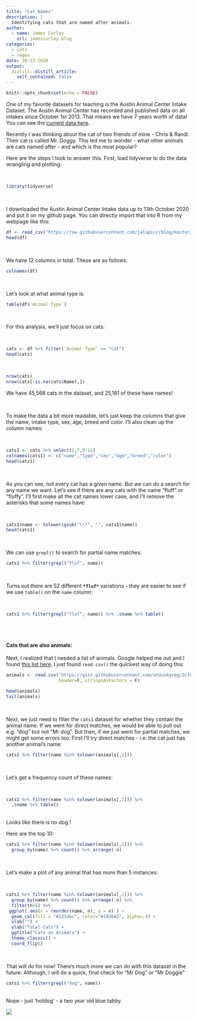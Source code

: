 ```yaml
---
title: "Cat Names"
description: |
  Identifying cats that are named after animals.
author:
  - name: James Curley
    url: jamescurley.blog
categories:
  - cats
  - regex
date: 10-13-2020
output:
  distill::distill_article:
    self_contained: false
---
```


```r
knitr::opts_chunk$set(echo = FALSE)
```


One of my favorite datasets for teaching is the Austin Animal Center Intake Dataset. The Austin Animal Center has recorded and published data on all intakes since October 1st 2013. That means we have 7 years worth of data!   You can see the [current data here](https://data.austintexas.gov/Health-and-Community-Services/Austin-Animal-Center-Intakes/wter-evkm/data). 


Recently I was thinking about the cat of two friends of mine - Chris & Randi. Their cat is called Mr. Doggy. This led me to wonder - what other animals are cats named after - and which is the most popular?


Here are the steps I took to answer this.   First, load tidyverse to do the data wrangling and plotting:

<br>

```r
library(tidyverse)
```

<br>

I downloaded the Austin Animal Center Intake data up to 13th October 2020 and put it on my github page.  You can directly import that into R from my webpage like this:
<br>

```r
df <- read_csv("https://raw.githubusercontent.com/jalapic/rblog/master/raw_data/Austin_Animal_Center_Intakes.csv")
head(df)
```
<br>

We have 12 columns in total. These are as follows:
<br>

```r
colnames(df)
```
<br>

Let's look at what animal type is:
<br>

```r
table(df$`Animal Type`)
```
<br>

For this analysis, we'll just focus on cats:

<br>

```r
cats <- df %>% filter(`Animal Type` == "Cat")
head(cats)
```
<br>

```r
nrow(cats)
nrow(cats[!is.na(cats$Name),])

```
We have 45,568 cats in the dataset, and 25,181 of these have names!

<br>

To make the data a bit more readable, let's just keep the columns that give the name, intake type, sex, age, breed and color. I'll also clean up the column names:

<br>

```r
cats1 <- cats %>% select(2,7,9:12)
colnames(cats1) <- c("name","type","sex","age","breed","color")
head(cats1)

```
<br>


As you can see, not every cat has a given name. But we can do a search for any name we want.  Let's see if there are any cats with the name "fluff" or "fluffy". I'll first make all the cat names lower case, and I'll remove the asterisks that some names have:  

<br>

```r

cats1$name <- tolower(gsub("\\*", "", cats1$name))
head(cats1)

```
<br>

We can use `grepl()` to search for partial name matches:
<br>

```r
cats1 %>% filter(grepl("fluf", name))
```
<br>

Turns out there are 52 different **`*fluf*`** variations - they are easier to see if we use `table()` on the `name` column:


<br>

```r
cats1 %>% filter(grepl("fluf", name)) %>% .$name %>% table()
```

<br>
<br>

#### Cats that are also animals:

Next, I realized that I needed a list of animals.  Google helped me out and I found [this list here](https://gist.githubusercontent.com/atduskgreg/3cf8ef48cb0d29cf151bedad81553a54/raw/82f142562cf50b0f6fb8010f890b2f934093553e/animals.txt).  I just found `read.csv()` the quickest way of doing this:
<br>

```r
animals <- read.csv("https://gist.githubusercontent.com/atduskgreg/3cf8ef48cb0d29cf151bedad81553a54/raw/82f142562cf50b0f6fb8010f890b2f934093553e/animals.txt",
                    header=F, stringsAsFactors = F)

head(animals)
tail(animals)
```
<br>

Next, we just need to filter the `cats1` dataset for whether they contain the animal name.  If we went for direct matches, we would be able to pull out e.g. "dog" but not "Mr dog".  But then, if we just went for partial matches, we might get some errors too. First I'll try direct matches - i.e. the cat just has another animal's name:
<br>

```r
cats1 %>% filter(name %in% tolower(animals[,1]))
```
<br>

Let's get a frequency count of these names:

<br>

```r
cats1 %>% filter(name %in% tolower(animals[,1])) %>% 
  .$name %>% table()
```

<br>
Looks like there is no dog !


Here are the top 10:
<br>

```r
cats1 %>% filter(name %in% tolower(animals[,1])) %>% 
  group_by(name) %>% count() %>% arrange(-n)
```
<br>

Let's make a plot of any animal that has more than 5 instances:


<br>

```r
cats1 %>% filter(name %in% tolower(animals[,1])) %>% 
  group_by(name) %>% count() %>% arrange(-n) %>%
  filter(n>5) %>%
 ggplot( aes(x = reorder(name, n), y = n) ) + 
  geom_col(fill = "#123abc", color="#193642", alpha=.4) +
  xlab("") +
  ylab("Total Cats") +
  ggtitle("Cats as Animals") +
  theme_classic() +
  coord_flip()
```
<br>

That will do for now!  There's much more we can do with this dataset in the future.  Although, I will do a quick, final check for "Mr Dog" or "Mr Doggie"
<br>

```r
cats1 %>% filter(grepl("dog", name))
```
<br>
Nope - just 'hotdog' - a two year old blue tabby.

![](../../img/bluetabby.png)

<br>
<br>

